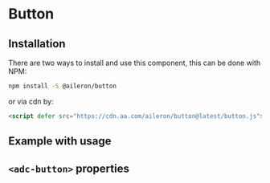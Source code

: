 
# Button

## Installation

There are two ways to install and use this component, this can be done with NPM:

```sh
npm install -S @aileron/button
```

or via cdn by:

```html
<script defer src="https://cdn.aa.com/aileron/button@latest/button.js"></script>
```

## Example with usage

<Story id="components-button--default" height="160px" />

## `<adc-button>` properties

<Props of="adc-button" />
